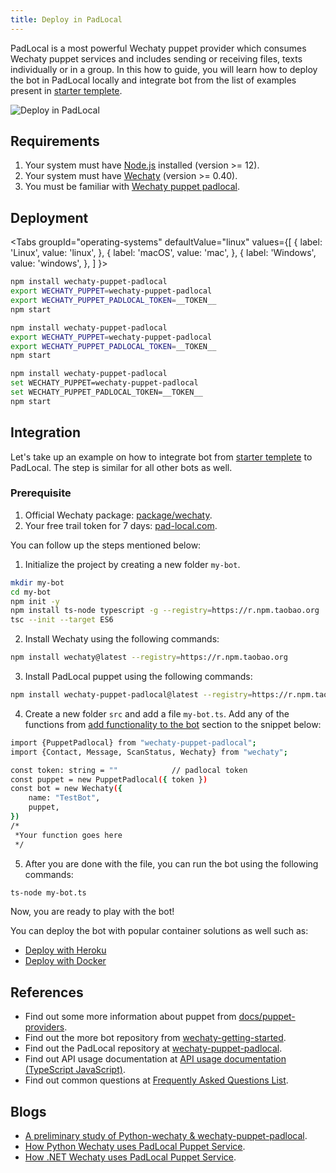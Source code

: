 ```yaml
---
title: Deploy in PadLocal
---
```


PadLocal is a most powerful Wechaty puppet provider which consumes Wechaty puppet services and includes sending or receiving files, texts individually or in a group. In this how to guide, you will learn how to deploy the bot in PadLocal locally and integrate bot from the list of examples present in [starter templete](https://github.com/wechaty/wechaty-getting-started).

![Deploy in PadLocal](../../static/img/docs/howto/IM_platform/PadLocal.webp)

## Requirements

1. Your system must have [Node.js](https://nodejs.org/en/download/package-manager/) installed (version >= 12).
2. Your system must have [Wechaty](https://github.com/wechaty/wechaty) (version >= 0.40).
3. You must be familiar with [Wechaty puppet padlocal](https://www.npmjs.com/package/wechaty-puppet-padlocal).

## Deployment

<!-- MDX import -->

<Tabs
  groupId="operating-systems"
  defaultValue="linux"
  values={[
    { label: 'Linux',   value: 'linux', },
    { label: 'macOS',   value: 'mac', },
    { label: 'Windows', value: 'windows', },
  ]
}>

<TabItem value="linux">

```sh
npm install wechaty-puppet-padlocal
export WECHATY_PUPPET=wechaty-puppet-padlocal
export WECHATY_PUPPET_PADLOCAL_TOKEN=__TOKEN__
npm start
```

</TabItem>
<TabItem value="mac">

```sh
npm install wechaty-puppet-padlocal
export WECHATY_PUPPET=wechaty-puppet-padlocal
export WECHATY_PUPPET_PADLOCAL_TOKEN=__TOKEN__
npm start
```

</TabItem>
<TabItem value="windows">

```sh
npm install wechaty-puppet-padlocal
set WECHATY_PUPPET=wechaty-puppet-padlocal
set WECHATY_PUPPET_PADLOCAL_TOKEN=__TOKEN__
npm start
```

</TabItem>
</Tabs>

## Integration

Let's take up an example on how to integrate bot from [starter templete](https://github.com/wechaty/wechaty-getting-started) to PadLocal. The step is similar for all other bots as well.

### Prerequisite

1. Official Wechaty package: [package/wechaty](https://www.npmjs.com/package/wechaty).
2. Your free trail token for 7 days: [pad-local.com](http://pad-local.com/).

You can follow up the steps mentioned below:

1. Initialize the project by creating a new folder `my-bot`.

```bash
mkdir my-bot
cd my-bot
npm init -y
npm install ts-node typescript -g --registry=https://r.npm.taobao.org
tsc --init --target ES6
```

2. Install Wechaty using the following commands:

```bash
npm install wechaty@latest --registry=https://r.npm.taobao.org
```

3. Install PadLocal puppet using the following commands:

```bash
npm install wechaty-puppet-padlocal@latest --registry=https://r.npm.taobao.org
```

4. Create a new folder `src` and add a file `my-bot.ts`. Add any of the functions from <a href="#"> add functionality to the bot</a> section to the snippet below:

```bash
import {PuppetPadlocal} from "wechaty-puppet-padlocal";
import {Contact, Message, ScanStatus, Wechaty} from "wechaty";

const token: string = ""            // padlocal token
const puppet = new PuppetPadlocal({ token })
const bot = new Wechaty({
    name: "TestBot",
    puppet,
})
/*
 *Your function goes here
 */
```

5. After you are done with the file, you can run the bot using the following commands:

```bash
ts-node my-bot.ts
```
Now, you are ready to play with the bot!

You can deploy the bot with popular container solutions as well such as:

* [Deploy with Heroku](#a)
* [Deploy with Docker](#b)

## References

* Find out some more information about puppet from [docs/puppet-providers](https://wechaty.js.org/docs/puppet-providers/).
* Find out the more bot repository from [wechaty-getting-started](https://github.com/wechaty/wechaty-getting-started).
* Find out the PadLocal repository at [wechaty-puppet-padlocal](https://github.com/padlocal/wechaty-puppet-padlocal).
* Find out API usage documentation at [API usage documentation (TypeScript JavaScript)](https://github.com/padlocal/wechaty-puppet-padlocal/wiki/API-%E4%BD%BF%E7%94%A8%E6%96%87%E6%A1%A3-(TypeScript-JavaScript)).
* Find out common questions at [Frequently Asked Questions List](https://github.com/padlocal/wechaty-puppet-padlocal/wiki/%E5%B8%B8%E8%A7%81%E9%97%AE%E9%A2%98%E5%88%97%E8%A1%A8).

## Blogs

* [A preliminary study of Python-wechaty & wechaty-puppet-padlocal](https://wechaty.js.org/2021/03/08/python-wechaty-and-wechaty-puppet-padlocal/).
* [How Python Wechaty uses PadLocal Puppet Service](https://wechaty.js.org/2021/02/03/python-wechaty-for-padlocal-puppet-service/).
* [How .NET Wechaty uses PadLocal Puppet Service](https://wechaty.js.org/2021/01/28/csharp-wechaty-for-padlocal-puppet-service/).
